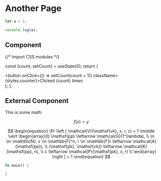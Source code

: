 # Another Page

```js filename="demo.js" {3} copy
let a = 1;

console.log(a);
```

## Component


{/* Import CSS modules */}

  const [count, setCount] = useState(0);
  return (
    <div>
      <button onClick={() => setCount(count + 1)} className={styles.counter}>Clicked {count} times</button>
    </div>
  );
};

<Counter/>

## External Component


<Counters />

This is some math:

$$
f(x) = y
$$

$$
\begin{equation}
\Pr \left [
                  \mathcal{V}(\mathsf{vk}, x, r, c) = 1
              \middle \vert
                  \begin{array}{l}
                      \mathsf{pp} \leftarrow \mathcal{G}(1^\lambda), \\
                      (n \in \mathbb{N}, x \in \mathbb{F}^n, r \in \mathbb{F}) \leftarrow \mathcal{A}(\mathsf{pp}), \\
                      (\mathsf{pk}, \mathsf{vk}) \leftarrow \mathcal{K}(\mathsf{pp}, n), \\
                      c \leftarrow \mathcal{P}(\mathsf{pk}, x, r) \\
                  \end{array}
              \right ] = 1   
\end{equation}          
               $$

          
```rust filename="main.rs" {3} copy
fn main() {

}
```